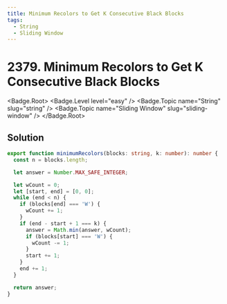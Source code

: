 ```yaml
---
title: Minimum Recolors to Get K Consecutive Black Blocks
tags:
  - String
  - Sliding Window
---
```


# 2379. Minimum Recolors to Get K Consecutive Black Blocks

<Badge.Root>
  <Badge.Level level="easy" />
  <Badge.Topic name="String" slug="string" />
  <Badge.Topic name="Sliding Window" slug="sliding-window" />
</Badge.Root>

## Solution

```typescript filename="solution.ts" copy
export function minimumRecolors(blocks: string, k: number): number {
  const n = blocks.length;

  let answer = Number.MAX_SAFE_INTEGER;

  let wCount = 0;
  let [start, end] = [0, 0];
  while (end < n) {
    if (blocks[end] === 'W') {
      wCount += 1;
    }
    if (end - start + 1 === k) {
      answer = Math.min(answer, wCount);
      if (blocks[start] === 'W') {
        wCount -= 1;
      }
      start += 1;
    }
    end += 1;
  }

  return answer;
}
```

<ProblemLink
  codingSite="leetcode"
  href="https://leetcode.com/problems/minimum-recolors-to-get-k-consecutive-black-blocks"
  title="Minimum Recolors to Get K Consecutive Black Blocks"
/>
